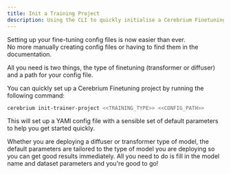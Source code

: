 ```yaml
---
title: Init a Training Project
description: Using the CLI to quickly initialise a Cerebrium Finetuning project.
---
```


Setting up your fine-tuning config files is now easier than ever.  
No more manually creating config files or having to find them in the documentation.

All you need is two things, the type of finetuning (transformer or diffuser) and a path for your config file.

You can quickly set up a Cerebrium Finetuning project by running the following command:

```bash
cerebrium init-trainer-project <<TRAINING_TYPE>> <<CONFIG_PATH>>
```

This will set up a YAMl config file with a sensible set of default parameters to help you get started quickly.

Whether you are deploying a diffuser or transformer type of model, the default parameters are tailored to the type of model you are deploying so you can get good results immediately. All you need to do is fill in the model name and dataset parameters and you're good to go!
